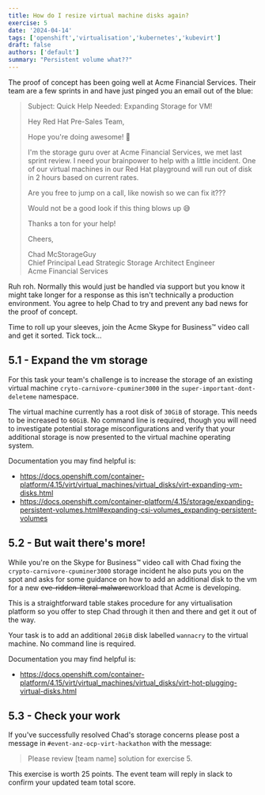```yaml
---
title: How do I resize virtual machine disks again?
exercise: 5
date: '2024-04-14'
tags: ['openshift','virtualisation','kubernetes','kubevirt']
draft: false
authors: ['default']
summary: "Persistent volume what??"
---
```


The proof of concept has been going well at Acme Financial Services. Their team are a few sprints in and have just pinged you an email out of the blue:


> Subject: Quick Help Needed: Expanding Storage for VM!
> 
> Hey Red Hat Pre-Sales Team,
> 
> Hope you're doing awesome! 🚀
> 
> I'm the storage guru over at Acme Financial Services, we met last sprint review. I need your brainpower to help with a little incident. One of our virtual machines in our Red Hat playground will run out of disk in 2 hours based on current rates.
> 
> Are you free to jump on a call, like nowish so we can fix it???
> 
> Would not be a good look if this thing blows up 😅
>  
> Thanks a ton for your help!
> 
> Cheers,
>
> Chad McStorageGuy<br />
> Chief Principal Lead Strategic Storage Architect Engineer<br />
> Acme Financial Services

Ruh roh. Normally this would just be handled via support but you know it might take longer for a response as this isn't technically a production environment. You agree to help Chad to try and prevent any bad news for the proof of concept.

Time to roll up your sleeves, join the Acme Skype for Business™ video call and get it sorted. Tick tock...


## 5.1 - Expand the vm storage

For this task your team's challenge is to increase the storage of an existing virtual machine `cryto-carnivore-cpuminer3000` in the `super-important-dont-deleteme` namespace.

The virtual machine currently has a root disk of `30GiB` of storage. This needs to be increased to `60GiB`. No command line is required, though you will need to investigate potential storage misconfigurations and verify that your additional storage is now presented to the virtual machine operating system.

Documentation you may find helpful is:
- https://docs.openshift.com/container-platform/4.15/virt/virtual_machines/virtual_disks/virt-expanding-vm-disks.html
- https://docs.openshift.com/container-platform/4.15/storage/expanding-persistent-volumes.html#expanding-csi-volumes_expanding-persistent-volumes


## 5.2 - But wait there's more!

While you're on the Skype for Business™ video call with Chad fixing the `crypto-carnivore-cpuminer3000` storage incident he also puts you on the spot and asks for some guidance on how to add an additional disk to the vm for a new ~~cve-ridden-literal-malware~~workload that Acme is developing.

This is a straightforward table stakes procedure for any virtualisation platform so you offer to step Chad through it then and there and get it out of the way.

Your task is to add an additional `20GiB` disk labelled `wannacry` to the virtual machine. No command line is required.

Documentation you may find helpful is:
- https://docs.openshift.com/container-platform/4.15/virt/virtual_machines/virtual_disks/virt-hot-plugging-virtual-disks.html


## 5.3 - Check your work

If you've successfully resolved Chad's storage concerns please post a message in `#event-anz-ocp-virt-hackathon` with the message:

> Please review [team name] solution for exercise 5.

This exercise is worth 25 points. The event team will reply in slack to confirm your updated team total score.
